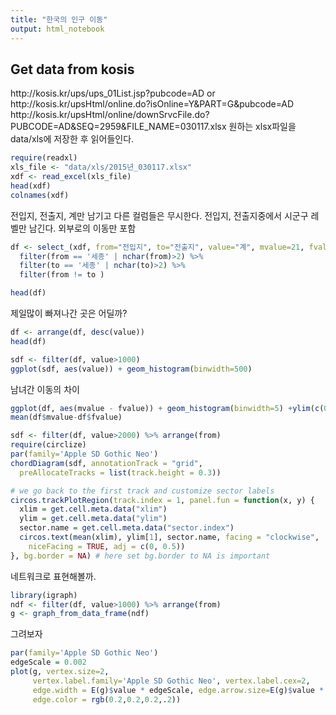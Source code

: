 ```yaml
---
title: "한국의 인구 이동"
output: html_notebook
---
```


## Get data from kosis

http://kosis.kr/ups/ups_01List.jsp?pubcode=AD
or
http://kosis.kr/upsHtml/online.do?isOnline=Y&PART=G&pubcode=AD
http://kosis.kr/upsHtml/online/downSrvcFile.do?PUBCODE=AD&SEQ=2959&FILE_NAME=030117.xlsx
원하는 xlsx파일을 data/xls에 저장한 후 읽어들인다.

```r
require(readxl)
xls_file <- "data/xls/2015년_030117.xlsx"
xdf <- read_excel(xls_file)
head(xdf)
colnames(xdf)
```

전입지, 전출지, 계만 남기고 다른 컬럼들은 무시한다.
전입지, 전출지중에서 시군구 레벨만 남긴다. 
외부로의 이동만 포함

```r
df <- select_(xdf, from="전입지", to="전출지", value="계", mvalue=21, fvalue=39) %>%
  filter(from == '세종' | nchar(from)>2) %>%
  filter(to == '세종' | nchar(to)>2) %>%
  filter(from != to )

head(df)
```

제일많이 빠져나간 곳은 어딜까?

```r
df <- arrange(df, desc(value))  
head(df)
```

```r
sdf <- filter(df, value>1000)
ggplot(sdf, aes(value)) + geom_histogram(binwidth=500)
```

남녀간 이동의 차이
```r
ggplot(df, aes(mvalue - fvalue)) + geom_histogram(binwidth=5) +ylim(c(0,1000))
mean(df$mvalue-df$fvalue)
```

```r
sdf <- filter(df, value>2000) %>% arrange(from)
require(circlize)
par(family='Apple SD Gothic Neo')
chordDiagram(sdf, annotationTrack = "grid",
  preAllocateTracks = list(track.height = 0.3))

# we go back to the first track and customize sector labels
circos.trackPlotRegion(track.index = 1, panel.fun = function(x, y) {
  xlim = get.cell.meta.data("xlim")
  ylim = get.cell.meta.data("ylim")
  sector.name = get.cell.meta.data("sector.index")
  circos.text(mean(xlim), ylim[1], sector.name, facing = "clockwise",
    niceFacing = TRUE, adj = c(0, 0.5))
}, bg.border = NA) # here set bg.border to NA is important
```

네트워크로 표현해볼까.

```r
library(igraph)
ndf <- filter(df, value>1000) %>% arrange(from)
g <- graph_from_data_frame(ndf)
```

그려보자

```r
par(family='Apple SD Gothic Neo')
edgeScale = 0.002
plot(g, vertex.size=2, 
     vertex.label.family='Apple SD Gothic Neo', vertex.label.cex=2,
     edge.width = E(g)$value * edgeScale, edge.arrow.size=E(g)$value * edgeScale * 0.4,
     edge.color = rgb(0.2,0.2,0.2,.2))
```




